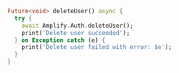 ```dart
Future<void> deleteUser() async {
  try {
    await Amplify.Auth.deleteUser();
    print('Delete user succeeded');
  } on Exception catch (e) {
    print('Delete user failed with error: $e');
  }
}
```
